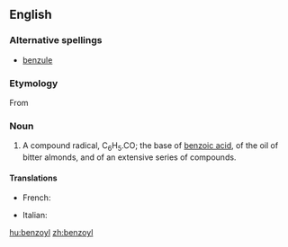 ==English==
{{wikipedia}}

===Alternative spellings===
* [[benzule]] {{qualifier|obsolete}}

===Etymology===
From {{suffix|benzoic|yl}}

===Noun===
{{en-noun}}

# {{organic chemistry}} A compound radical, C<sub>6</sub>H<sub>5</sub>.CO; the base of [[benzoic acid]], of the oil of bitter almonds, and of an extensive series of compounds.

====Translations====
{{trans-top|compound radical, C<sub>6</sub>H<sub>5</sub>.CO}}
* French: {{t|fr|benzoyle|m}}
{{trans-mid}}
* Italian: {{t|it|benzoile|m}}
{{trans-bottom}}

[[hu:benzoyl]]
[[zh:benzoyl]]